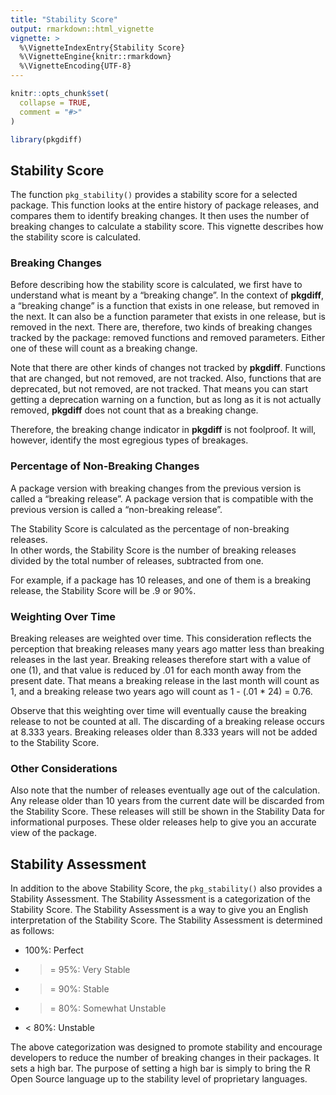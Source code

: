 ```yaml
---
title: "Stability Score"
output: rmarkdown::html_vignette
vignette: >
  %\VignetteIndexEntry{Stability Score}
  %\VignetteEngine{knitr::rmarkdown}
  %\VignetteEncoding{UTF-8}
---
```


```r
knitr::opts_chunk$set(
  collapse = TRUE,
  comment = "#>"
)
```

```r
library(pkgdiff)
```
## Stability Score

The function `pkg_stability()` provides a stability score for a selected 
package.  This function looks at the entire history of package releases,
and compares them to identify breaking changes.  It then uses the number
of breaking changes to calculate a stability score.  This vignette 
describes how the stability score is calculated.

### Breaking Changes

Before describing how the stability score is calculated, we first have to 
understand what is meant by a "breaking change".  In the context of **pkgdiff**,
a "breaking change" is a function that exists in one release, but removed in the next.
It can also be a function parameter that exists in one release, but is removed
in the next.  There are, therefore, two kinds of breaking changes tracked
by the package: removed functions and removed parameters.  Either one of these
will count as a breaking change.

Note that there are other kinds of changes not tracked by **pkgdiff**.  Functions
that are changed, but not removed, are not tracked.  Also, functions that 
are deprecated, but not removed, are not tracked.  That means you can start 
getting a deprecation warning on a function, but as long as it is not actually
removed, **pkgdiff** does not count that as a breaking change.

Therefore, the breaking change indicator in **pkgdiff** is not foolproof. It will,
however, identify the most egregious types of breakages.  

### Percentage of Non-Breaking Changes

A package version with breaking changes from the previous version is called 
a "breaking release". A package version that is compatible with the previous 
version is called a "non-breaking release".  

The Stability Score is calculated as the percentage of non-breaking releases.  
In other words, the Stability Score is the number of breaking releases 
divided by the total number of releases, subtracted from one.  

For example, if a package has 10 releases, and one of them is a breaking 
release, the Stability Score will be .9 or 90%.

### Weighting Over Time

Breaking releases are weighted over time.  This consideration reflects the 
perception that breaking releases many years ago matter less than breaking
releases in the last year.  Breaking releases therefore start with a value of 
one (1), and that value is reduced by .01 for each month away from the present
date.  That means a breaking release in the last month will count as 1, and
a breaking release two years ago will count as 1 - (.01 * 24) = 0.76.

Observe that this weighting over time will eventually cause the breaking release
to not be counted at all.  The discarding of a breaking release occurs at 8.333
years.  Breaking releases older than 8.333 years will not be added to the 
Stability Score.

### Other Considerations

Also note that the number of releases eventually age out of the calculation. 
Any release older
than 10 years from the current date will be discarded from the Stability Score.
These releases will still be shown in the Stability Data for informational
purposes.  These older releases help to give you an accurate view of the package.

## Stability Assessment

In addition to the above Stability Score, the `pkg_stability()` also provides
a Stability Assessment.  The Stability Assessment is a categorization of
the Stability Score.  The Stability Assessment is a way to give you an
English interpretation of the Stability Score.  The Stability Assessment is 
determined as follows:

  - 100%: Perfect
  - >= 95%: Very Stable
  - >= 90%: Stable
  - >= 80%: Somewhat Unstable
  - < 80%: Unstable
  
The above categorization was designed to promote stability and encourage
developers to reduce the number of breaking changes in their packages.  It 
sets a high bar.  The purpose of setting a high bar is simply to bring the 
R Open Source language up to the stability level of proprietary 
languages. 
